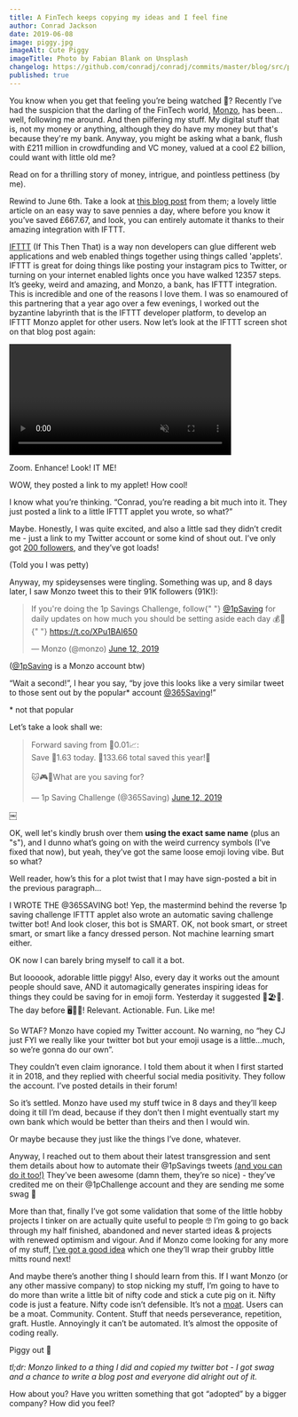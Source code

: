 ```yaml
---
title: A FinTech keeps copying my ideas and I feel fine
author: Conrad Jackson
date: 2019-06-08
image: piggy.jpg
imageAlt: Cute Piggy
imageTitle: Photo by Fabian Blank on Unsplash
changelog: https://github.com/conradj/conradj/commits/master/blog/src/pages/2019-06-08-monzo-nicked-my-idea/index.mdx
published: true
---
```



You know when you get that feeling you’re being watched 👀? Recently I’ve had the suspicion that the darling of the FinTech world, [Monzo](https://monzo.com), has been…well, following me around. And then pilfering my stuff. My digital stuff that is, not my money or anything, although they do have my money but that's because they're my bank.
Anyway, you might be asking what a bank, flush with £211 million in crowdfunding and VC money, valued at a cool £2 billion, could want with little old me?

Read on for a thrilling story of money, intrigue, and pointless pettiness (by me).

Rewind to June 6th. Take a look at [this blog post](https://monzo.com/blog/2019/06/04/reverse-1p-savings-challenge-monzo/) from them; a lovely little article on an easy way to save pennies a day, where before you know it you’ve saved £667.67, and look, you can entirely automate it thanks to their amazing integration with IFTTT.

[IFTTT](https://ifttt.com/discover) (If This Then That) is a way non developers can glue different web applications and web enabled things together using things called 'applets'. IFTTT is great for doing things like posting your instagram pics to Twitter, or turning on your internet enabled lights once you have walked 12357 steps. It’s geeky, weird and amazing, and Monzo, a bank, has IFTTT integration. This is incredible and one of the reasons I love them. I was so enamoured of this partnering that a year ago over a few evenings, I worked out the byzantine labyrinth that is the IFTTT developer platform, to develop an IFTTT Monzo applet for other users. Now let’s look at the IFTTT screen shot on that blog post again:

<Video
  cloudName="conradj"
  publicId="zoomenhance_s1tawf"
  controls
  secure
  muted
  class="cld-video-player cld-video-player-skin-dark"
  width="400"
  data-cld-autoplay-mode="on-scroll"
/>

Zoom. Enhance! Look! IT ME!

WOW, they posted a link to my applet! How cool!

I know what you’re thinking. “Conrad, you’re reading a bit much into it. They just posted a link to a little IFTTT applet you wrote, so what?”

Maybe. Honestly, I was quite excited, and also a little sad they didn’t credit me - just a link to my Twitter account or some kind of shout out. I’ve only got [200 followers](http://twitter.com/conradj), and they’ve got loads!

(Told you I was petty)

Anyway, my spideysenses were tingling. Something was up, and 8 days later, I saw Monzo tweet this to their 91K followers (91K!):

<blockquote class="twitter-tweet" data-theme="dark">
  <p lang="en" dir="ltr">
    If you&#39;re doing the 1p Savings Challenge, follow{" "}
    <a href="https://twitter.com/1pSaving?ref_src=twsrc%5Etfw">@1pSaving</a> for
    daily updates on how much you should be setting aside each day 💰🚀{" "}
    <a href="https://t.co/XPu1BAI650">https://t.co/XPu1BAI650</a>
  </p>
  &mdash; Monzo (@monzo) <a href="https://twitter.com/monzo/status/1138745394329001984?ref_src=twsrc%5Etfw">June 12, 2019</a>
</blockquote>

([@1pSaving](https://twitter.com/1pSaving) is a Monzo account btw)

“Wait a second!”, I hear you say, “by jove this looks like a very similar tweet to those sent out by the popular\* account [@365Saving](https://twitter.com/365Saving)!”

\* not that popular

Let’s take a look shall we:

<blockquote class="twitter-tweet" data-theme="dark">
  <p lang="en" dir="ltr">
    Forward saving from 💱0.01📈:
    <br />
    Save 💱1.63 today. 💱133.66 total saved this year!🤑
    <br />
    <br />
    🐱🎮📱What are you saving for?
  </p>
  &mdash; 1p Saving Challenge (@365Saving) <a href="https://twitter.com/365Saving/status/1138704419971903490?ref_src=twsrc%5Etfw">
    June 12, 2019
  </a>
</blockquote>
￼

OK, well let's kindly brush over them **using the exact same name** (plus an "s"), and I dunno what’s going on with the weird currency symbols (I’ve fixed that now), but yeah, they’ve got the same loose emoji loving vibe. But so what?

Well reader, how’s this for a plot twist that I may have sign-posted a bit in the previous paragraph...

I WROTE THE @365SAVING bot! Yep, the mastermind behind the reverse 1p saving challenge IFTTT applet also wrote an automatic saving challenge twitter bot! And look closer, this bot is SMART. OK, not book smart, or street smart, or smart like a fancy dressed person. Not machine learning smart either.

OK now I can barely bring myself to call it a bot.

But loooook, adorable little piggy! Also, every day it works out the amount people should save, AND it automagically generates inspiring ideas for things they could be saving for in emoji form. Yesterday it suggested 🎅🏖🐶. The day before 🖥👒💍! Relevant. Actionable. Fun. Like me!

So WTAF? Monzo have copied my Twitter account. No warning, no “hey CJ just FYI we really like your twitter bot but your emoji usage is a little…much, so we’re gonna do our own”.

They couldn’t even claim ignorance. I told them about it when I first started it in 2018, and they replied with cheerful social media positivity. They follow the account. I’ve posted details in their forum!

So it’s settled. Monzo have used my stuff twice in 8 days and they’ll keep doing it till I’m dead, because if they don’t then I might eventually start my own bank which would be better than theirs and then I would win.

Or maybe because they just like the things I’ve done, whatever.

Anyway, I reached out to them about their latest transgression and sent them details about how to automate their @1pSavings tweets [(and you can do it too!)](https://glitch.com/~365savingbot) They’ve been awesome (damn them, they’re so nice) - they’ve credited me on their @1pChallenge account and they are sending me some swag 🚀

More than that, finally I’ve got some validation that some of the little hobby projects I tinker on are actually quite useful to people 🤓 I’m going to go back through my half finished, abandoned and never started ideas & projects with renewed optimism and vigour. And if Monzo come looking for any more of my stuff, [I’ve got a good idea](https://365saving.co) which one they’ll wrap their grubby little mitts round next!

And maybe there’s another thing I should learn from this. If I want Monzo (or any other massive company) to stop nicking my stuff, I’m going to have to do more than write a little bit of nifty code and stick a cute pig on it. Nifty code is just a feature. Nifty code isn’t defensible. It’s not a [moat](https://stratechery.com/2018/the-moat-map/). Users can be a moat. Community. Content. Stuff that needs perseverance, repetition, graft. Hustle. Annoyingly it can’t be automated. It’s almost the opposite of coding really.

Piggy out 🐷

_tl;dr:
Monzo linked to a thing I did and copied my twitter bot - I got swag and a chance to write a blog post and everyone did alright out of it._

How about you? Have you written something that got “adopted” by a bigger company? How did you feel?
